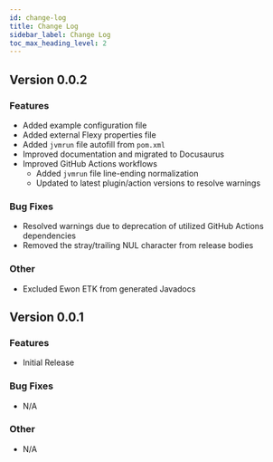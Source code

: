 ```yaml
---
id: change-log
title: Change Log
sidebar_label: Change Log
toc_max_heading_level: 2
---
```


## Version 0.0.2
### Features
- Added example configuration file
- Added external Flexy properties file
- Added `jvmrun` file autofill from `pom.xml`
- Improved documentation and migrated to Docusaurus
- Improved GitHub Actions workflows
   - Added `jvmrun` file line-ending normalization
   - Updated to latest plugin/action versions to resolve warnings
### Bug Fixes
- Resolved warnings due to deprecation of utilized GitHub Actions dependencies
- Removed the stray/trailing NUL character from release bodies
### Other
- Excluded Ewon ETK from generated Javadocs

## Version 0.0.1
### Features
- Initial Release
### Bug Fixes
- N/A
### Other
- N/A
